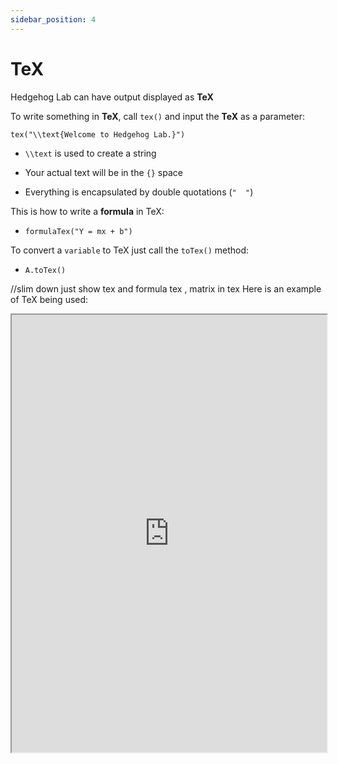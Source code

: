 ```yaml
---
sidebar_position: 4
---
```


# TeX

Hedgehog Lab can have output displayed as **TeX**

To write something in **TeX**, call `tex()` and input the **TeX** as a parameter:

``` tex("\\text{Welcome to Hedgehog Lab.}") ```

- `\\text` is used to create a string

- Your actual text will be in the `{}` space

- Everything is encapsulated by double quotations (`"  "`)

This is how to write a **formula** in TeX:

- `formulaTex("Y = mx + b")`

To convert a `variable` to TeX just call the `toTex()` method:

- `A.toTex()`


//slim down just show tex and formula tex , matrix in tex 
Here is an example of TeX being used:

<iframe src="https://hlab.app/s/docs/tex_hbook"
    width="100%"
    height="700px"/>

:::tip

Information regarding TeX is widely documented on the Internet.

:::